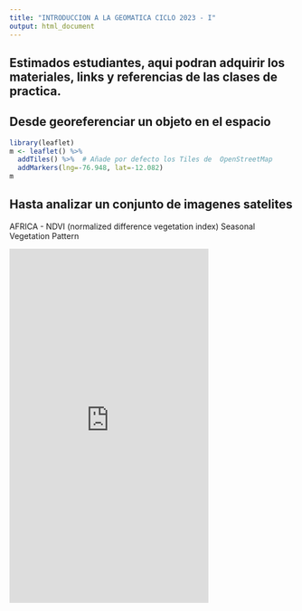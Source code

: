 ```yaml
---
title: "INTRODUCCION A LA GEOMATICA CICLO 2023 - I"
output: html_document
---
```


## Estimados estudiantes, aqui podran adquirir los materiales, links y referencias de las clases de practica.


## Desde georeferenciar un objeto en el espacio 

```r
library(leaflet)
m <- leaflet() %>%
  addTiles() %>%  # Añade por defecto los Tiles de  OpenStreetMap
  addMarkers(lng=-76.948, lat=-12.082)
m
```

## Hasta analizar un conjunto de imagenes satelites

 AFRICA - NDVI (normalized difference vegetation index) Seasonal Vegetation Pattern
 
<iframe width="352" height="626" src="https://www.youtube.com/embed/1lb21WYSlfY" title="NDVI (normalized difference vegetation index) Seasonal Vegetation Pattern" frameborder="0" allow="accelerometer; autoplay; clipboard-write; encrypted-media; gyroscope; picture-in-picture; web-share" allowfullscreen></iframe>